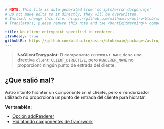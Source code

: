 ```yaml
---
# NOTE: This file is auto-generated from 'scripts/error-docgen.mjs'
# Do not make edits to it directly, they will be overwritten.
# Instead, change this file: https://github.com/withastro/astro/blob/main/packages/astro/src/core/errors/errors-data.ts
# Translators, please remove this note and the <DontEditWarning/> component.

title: No client entrypoint specified in renderer.
i18nReady: true
githubURL: https://github.com/withastro/astro/blob/main/packages/astro/src/core/errors/errors-data.ts
---
```


> **NoClientEntrypoint**: El componente `COMPONENT_NAME` tiene una directiva `client:CLIENT_DIRECTIVE`, pero `RENDERER_NAME` no proporcionó ningún punto de entrada del cliente.

## ¿Qué salió mal?

Astro intentó hidratar un componente en el cliente, pero el renderizador utilizado no proporciona un punto de entrada del cliente para hidratar.

**Ver también:**

-  [Opción addRenderer](/es/reference/integrations-reference/#opción-addrenderer)
-  [Hidratando componentes de framework](/es/guides/framework-components/#hidratando-componentes-interactivos)
